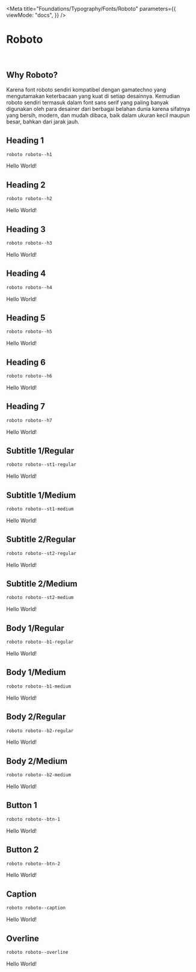 
<Meta
  title="Foundations/Typography/Fonts/Roboto"
  parameters={{
    viewMode: "docs",
  }}
/>

<style>{`
  @import url('https://fonts.googleapis.com/css2?family=Roboto:ital,wght@0,100;0,300;0,400;0,500;0,700;0,900;1,100;1,300;1,400;1,500;1,700;1,900&display=swap');

  .sample--container {
    margin-bottom: 70px;
  }

  .roboto-h1 {
    font-family: "Roboto", sans-serif;
    font-size: 96px;
    font-style: normal;
    font-weight: 600;
    line-height: 112px;
    letter-spacing: -0.015em;
    text-align: left;
  }

  .roboto-h2 {
    font-family: "Roboto", sans-serif;
    font-size: 80px;
    font-style: normal;
    font-weight: 300;
    line-height: 96px;
    letter-spacing: -0.015em;
    text-align: left;
  }

  .roboto-h3 {
    font-family: "Roboto", sans-serif;
    font-size: 64px;
    font-style: normal;
    font-weight: 400;
    line-height: 80px;
    letter-spacing: 0.005em;
    text-align: left;
  }

  .roboto-h4 {
    font-family: "Roboto", sans-serif;
    font-size: 48px;
    font-style: normal;
    font-weight: 400;
    line-height: 64px;
    letter-spacing: 0.0025em;
    text-align: left;
  }

  .roboto-h5 {
    font-family: "Roboto", sans-serif;
    font-size: 32px;
    font-style: normal;
    font-weight: 400;
    line-height: 40px;
    letter-spacing: 0.0025em;
    text-align: left;
  }

  .roboto-h6 {
    font-family: "Roboto", sans-serif;
    font-size: 24px;
    font-style: normal;
    font-weight: 500;
    line-height: 32px;
    letter-spacing: 0.0015em;
    text-align: left;
  }

  .roboto-h7 {
    font-family: "Roboto", sans-serif;
    font-size: 20px;
    font-style: normal;
    font-weight: 500;
    line-height: 28px;
    letter-spacing: 0.0015em;
    text-align: left;
  }

  .roboto-st1-regular {
    font-family: "Roboto", sans-serif;
    font-size: 18px;
    font-style: normal;
    font-weight: 400;
    line-height: 26px;
    letter-spacing: 0.0015em;
    text-align: left;
  }

  .roboto-st1-medium {
    font-family: "Roboto", sans-serif;
    font-size: 18px;
    font-style: normal;
    font-weight: 500;
    line-height: 26px;
    letter-spacing: 0.0015em;
    text-align: left;
  }

  .roboto-st2-regular {
    font-family: "Roboto", sans-serif;
    font-size: 14px;
    font-style: normal;
    font-weight: 400;
    line-height: 22px;
    letter-spacing: 0.0015em;
    text-align: left;
  }

  .roboto-st2-medium {
    font-family: "Roboto", sans-serif;
    font-size: 14px;
    font-style: normal;
    font-weight: 500;
    line-height: 22px;
    letter-spacing: 0.0015em;
    text-align: left;
  }

  .roboto-b1-regular {
    font-family: "Roboto", sans-serif;
    font-size: 16px;
    font-style: normal;
    font-weight: 400;
    line-height: 24px;
    letter-spacing: 0.0015em;
    text-align: left;
  }

  .roboto-b1-medium {
    font-family: "Roboto", sans-serif;
    font-size: 16px;
    font-style: normal;
    font-weight: 500;
    line-height: 24px;
    letter-spacing: 0.0015em;
    text-align: left;
  }

  .roboto-b2-regular {
    font-family: "Roboto", sans-serif;
    font-size: 12px;
    font-style: normal;
    font-weight: 400;
    line-height: 20px;
    letter-spacing: 0.0015em;
    text-align: left;
  }

  .roboto-b2-medium {
    font-family: "Roboto", sans-serif;
    font-size: 12px;
    font-style: normal;
    font-weight: 500;
    line-height: 20px;
    letter-spacing: 0.0015em;
    text-align: left;
  }

  .roboto-btn-1 {
    font-family: "Roboto", sans-serif;
    font-size: 16px;
    font-style: normal;
    font-weight: 600;
    line-height: 24px;
    letter-spacing: 0.0015em;
    text-align: left;
  }

  .roboto-btn-2 {
    font-family: "Roboto", sans-serif;
    font-size: 16px;
    font-style: normal;
    font-weight: 600;
    line-height: 24px;
    letter-spacing: 0.0015em;
    text-align: left;
  }

  .roboto-caption {
    font-family: "Roboto", sans-serif;
    font-size: 12px;
    font-style: normal;
    font-weight: 400;
    line-height: 18px;
    letter-spacing: 0.0015em;
    text-align: left;
  }

  .roboto-overline {
    font-family: "Roboto", sans-serif;
    font-size: 10px;
    font-style: normal;
    font-weight: 400;
    line-height: 18px;
    letter-spacing: 0.0015em;
    text-align: left;
  }
`}</style>

# Roboto

<br />

## Why Roboto?

Karena font roboto sendiri kompatibel dengan gamatechno yang mengutamakan keterbacaan yang kuat di setiap desainnya. Kemudian roboto sendiri termasuk dalam font sans serif yang paling banyak digunakan oleh para desainer dari berbagai belahan dunia karena sifatnya yang bersih, modern, dan mudah dibaca, baik dalam ukuran kecil maupun besar, bahkan dari jarak jauh.

## Heading 1

```css
roboto roboto--h1
```

<div class="sample--container">
  <p class="roboto-h1">Hello World!</p>
</div>

## Heading 2

```css
roboto roboto--h2
```

<div class="sample--container">
  <p class="roboto-h2">Hello World!</p>
</div>

## Heading 3

```css
roboto roboto--h3
```

<div class="sample--container">
  <p class="roboto-h3">Hello World!</p>
</div>

## Heading 4

```css
roboto roboto--h4
```

<div class="sample--container">
  <p class="roboto-h4">Hello World!</p>
</div>

## Heading 5

```css
roboto roboto--h5
```

<div class="sample--container">
  <p class="roboto-h5">Hello World!</p>
</div>

## Heading 6

```css
roboto roboto--h6
```

<div class="sample--container">
  <p class="roboto-h6">Hello World!</p>
</div>

## Heading 7

```css
roboto roboto--h7
```

<div class="sample--container">
  <p class="roboto-h7">Hello World!</p>
</div>

## Subtitle 1/Regular

```css
roboto roboto--st1-regular
```

<div class="sample--container">
  <p class="roboto-st1-regular">Hello World!</p>
</div>

## Subtitle 1/Medium

```css
roboto roboto--st1-medium
```

<div class="sample--container">
  <p class="roboto-st1-medium">Hello World!</p>
</div>

## Subtitle 2/Regular

```css
roboto roboto--st2-regular
```

<div class="sample--container">
  <p class="roboto-st2-regular">Hello World!</p>
</div>

## Subtitle 2/Medium

```css
roboto roboto--st2-medium
```

<div class="sample--container">
  <p class="roboto-st2-medium">Hello World!</p>
</div>

## Body 1/Regular

```css
roboto roboto--b1-regular
```

<div class="sample--container">
  <p class="roboto-b1-regular">Hello World!</p>
</div>

## Body 1/Medium

```css
roboto roboto--b1-medium
```

<div class="sample--container">
  <p class="roboto-b1-medium">Hello World!</p>
</div>

## Body 2/Regular

```css
roboto roboto--b2-regular
```

<div class="sample--container">
  <p class="roboto-b2-regular">Hello World!</p>
</div>

## Body 2/Medium

```css
roboto roboto--b2-medium
```

<div class="sample--container">
  <p class="roboto-b2-medium">Hello World!</p>
</div>

## Button 1

```css
roboto roboto--btn-1
```

<div class="sample--container">
  <p class="roboto-btn-1">Hello World!</p>
</div>

## Button 2

```css
roboto roboto--btn-2
```

<div class="sample--container">
  <p class="roboto-btn-2">Hello World!</p>
</div>

## Caption

```css
roboto roboto--caption
```

<div class="sample--container">
  <p class="roboto-caption">Hello World!</p>
</div>

## Overline

```css
roboto roboto--overline
```

<div class="sample--container">
  <p class="roboto-overline">Hello World!</p>
</div>
